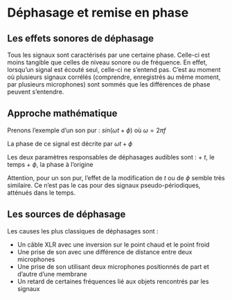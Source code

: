 # Déphasage et remise en phase

## Les effets sonores de déphasage

Tous les signaux sont caractérisés par une certaine phase. Celle-ci est moins tangible que celles de niveau sonore ou de fréquence. En effet, lorsqu’un signal est écouté seul, celle-ci ne s’entend pas. C’est au moment où plusieurs signaux corrélés (comprendre, enregistrés au même moment, par plusieurs microphones) sont sommés que les différences de phase peuvent s’entendre.

## Approche mathématique

Prenons l’exemple d’un son pur :
$sin (\omega t + \phi)$ où $\omega = 2\pi f$

La phase de ce signal est décrite par $\omega t +\phi$

Les deux paramètres responsables de déphasages audibles sont :
+ $t$, le temps
+ $\phi$, la phase à l’origine

Attention, pour un son pur, l’effet de la modification de $t$ ou de $\phi$ semble très similaire. Ce n’est pas le cas pour des signaux pseudo-périodiques, atténués dans le temps.

## Les sources de déphasage

Les causes les plus classiques de déphasages sont :

+ Un câble XLR avec une inversion sur le point chaud et le point froid
+ Une prise de son avec une différence de distance entre deux microphones
+ Une prise de son utilisant deux microphones positionnés de part et d’autre d’une membrane
+ Un retard de certaines fréquences lié aux objets rencontrés par les signaux
